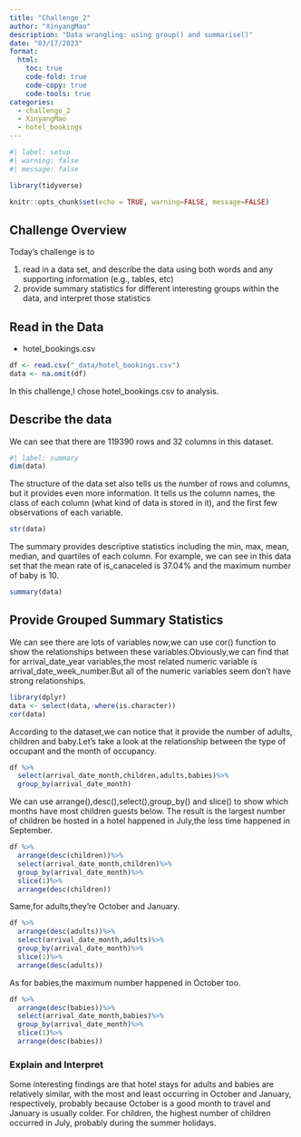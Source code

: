 ```yaml
---
title: "Challenge_2"
author: "XinyangMao"
description: "Data wrangling: using group() and summarise()"
date: "03/17/2023"
format:
  html:
    toc: true
    code-fold: true
    code-copy: true
    code-tools: true
categories:
  - challenge_2
  - XinyangMao
  - hotel_bookings
---
```


```r
#| label: setup
#| warning: false
#| message: false

library(tidyverse)

knitr::opts_chunk$set(echo = TRUE, warning=FALSE, message=FALSE)
```

## Challenge Overview

Today's challenge is to

1)  read in a data set, and describe the data using both words and any supporting information (e.g., tables, etc)
2)  provide summary statistics for different interesting groups within the data, and interpret those statistics

## Read in the Data
-   hotel_bookings.csv
```r
df <- read.csv("_data/hotel_bookings.csv")
data <- na.omit(df)
```

In this challenge,I chose hotel_bookings.csv to analysis.

## Describe the data

We can see that there are 119390 rows and 32 columns in this dataset.

```r
#| label: summary
dim(data)
```
The structure of the data set also tells us the number of rows and columns, but it provides even more information. It tells us the column names, the class of each column (what kind of data is stored in it), and the first few observations of each variable.
```r
str(data)
```

The summary provides descriptive statistics including the min, max, mean, median, and quartiles of each column. For example, we can see in this data set that the mean rate of is_canaceled is 37.04% and the maximum number of baby is 10.
```r
summary(data)
```
## Provide Grouped Summary Statistics

We can see there are lots of variables now,we can use cor() function to show the relationships between these variables.Obviously,we can find that for arrival_date_year variables,the most related numeric variable is arrival_date_week_number.But all of the numeric variables seem don't have strong relationships.

```r
library(dplyr)
data <- select(data,-where(is.character))
cor(data)
```
According to the dataset,we can notice that it provide the number of adults, children and baby.Let's take a look at the relationship between the type of occupant and the month of occupancy.
```r
df %>%
  select(arrival_date_month,children,adults,babies)%>%
  group_by(arrival_date_month)
```
We can use arrange(),desc(),select(),group_by() and slice() to show which months have most children guests below.
The result is the largest number of children be hosted in a hotel happened in July,the less time happened in September.
```r
df %>%
  arrange(desc(children))%>%
  select(arrival_date_month,children)%>%
  group_by(arrival_date_month)%>%
  slice(1)%>%
  arrange(desc(children))

```
Same,for adults,they're October and January.
```r
df %>%
  arrange(desc(adults))%>%
  select(arrival_date_month,adults)%>%
  group_by(arrival_date_month)%>%
  slice(1)%>%
  arrange(desc(adults))
```
As for babies,the maximum number happened in October too.
```r
df %>%
  arrange(desc(babies))%>%
  select(arrival_date_month,babies)%>%
  group_by(arrival_date_month)%>%
  slice(1)%>%
  arrange(desc(babies))
```
### Explain and Interpret
Some interesting findings are that hotel stays for adults and babies are relatively similar, with the most and least occurring in October and January, respectively, probably because October is a good month to travel and January is usually colder. For children, the highest number of children occurred in July, probably during the summer holidays.

